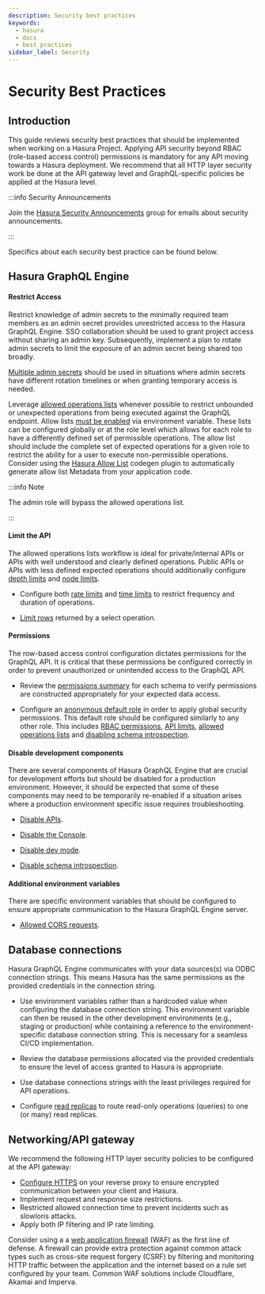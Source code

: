 ```yaml
---
description: Security best practices
keywords:
  - hasura
  - docs
  - best practices
sidebar_label: Security
---
```



# Security Best Practices

## Introduction

This guide reviews security best practices that should be implemented when working on a Hasura Project. Applying API
security beyond RBAC (role-based access control) permissions is mandatory for any API moving towards a Hasura
deployment. We recommend that all HTTP layer security work be done at the API gateway level and GraphQL-specific
policies be applied at the Hasura level.

:::info Security Announcements

Join the [Hasura Security Announcements](https://groups.google.com/forum/#!forum/hasura-security-announce) group for
emails about security announcements.

:::

<Thumbnail
  src="/img/guides/best-practices-security-apihasura-diagram.png"
  alt="Hasura/API security architecture"
  width="900px"
  className="no-shadow"
/>

Specifics about each security best practice can be found below.

## Hasura GraphQL Engine

#### Restrict Access

Restrict knowledge of admin secrets to the minimally required team members as an admin secret provides unrestricted
access to the Hasura GraphQL Engine. SSO collaboration should be used to grant project access without sharing an admin
key. Subsequently, implement a plan to rotate admin secrets to limit the exposure of an admin secret being shared too
broadly.

[Multiple admin secrets](/security/multiple-admin-secrets.mdx) should be used in situations where admin secrets have
different rotation timelines or when granting temporary access is needed.

Leverage [allowed operations lists](https://www.graphql-code-generator.com/plugins/other/hasura-allow-list) whenever
possible to restrict unbounded or unexpected operations from being executed against the GraphQL endpoint. Allow lists
[must be enabled](/security/allow-list.mdx#enable-allow-list) via environment variable. These lists can be configured
globally or at the role level which allows for each role to have a differently defined set of permissible operations.
The allow list should include the complete set of expected operations for a given role to restrict the ability for a
user to execute non-permissible operations. Consider using the
[Hasura Allow List](https://www.graphql-code-generator.com/plugins/other/hasura-allow-list) codegen plugin to
automatically generate allow list Metadata from your application code.

:::info Note

The admin role will bypass the allowed operations list.

:::

#### Limit the API

The allowed operations lists workflow is ideal for private/internal APIs or APIs with well understood and clearly
defined operations. Public APIs or APIs with less defined expected operations should additionally configure
[depth limits](/security/api-limits.mdx#depth-limits) and [node limits](/security/api-limits.mdx#node-limits).

- Configure both [rate limits](/security/api-limits.mdx#rate-limits) and
  [time limits](/security/api-limits.mdx#time-limits) to restrict frequency and duration of operations.

- [Limit rows](/auth/authorization/permissions/row-fetch-limit.mdx) returned by a select operation.

#### Permissions

The row-based access control configuration dictates permissions for the GraphQL API. It is critical that these
permissions be configured correctly in order to prevent unauthorized or unintended access to the GraphQL API.

- Review the [permissions summary](/deployment/production-checklist.mdx#review-the-summary) for each schema to verify
  permissions are constructed appropriately for your expected data access.

- Configure an [anonymous default role](/auth/authorization/permissions/common-roles-auth-examples.mdx#unauthorized-users-example) in
  order to apply global security permissions. This default role should be configured similarly to any other role. This
  includes [RBAC permissions](/auth/authorization/quickstart.mdx), [API limits](/security/api-limits.mdx),
  [allowed operations lists](https://www.graphql-code-generator.com/plugins/other/hasura-allow-list) and
  [disabling schema introspection](/security/disable-graphql-introspection.mdx).

#### Disable development components

There are several components of Hasura GraphQL Engine that are crucial for development efforts but should be disabled
for a production environment. However, it should be expected that some of these components may need to be temporarily
re-enabled if a situation arises where a production environment specific issue requires troubleshooting.

- [Disable APIs](/deployment/production-checklist.mdx#disable-apis).

- [Disable the Console](/deployment/production-checklist.mdx#disable-console).

- [Disable dev mode](/deployment/production-checklist.mdx#disable-dev-mode).

- [Disable schema introspection](/security/disable-graphql-introspection.mdx).

#### Additional environment variables

There are specific environment variables that should be configured to ensure appropriate communication to the Hasura
GraphQL Engine server.

- [Allowed CORS requests](/deployment/graphql-engine-flags/config-examples.mdx#configure-cors).

## Database connections

Hasura GraphQL Engine communicates with your data sources(s) via ODBC connection strings. This means Hasura has the same
permissions as the provided credentials in the connection string.

- Use environment variables rather than a hardcoded value when configuring the database connection string. This environment variable can then be reused in the other development environments (e.g., staging or production) while containing a reference to the environment-specific database connection string. This is necessary for a seamless CI/CD implementation.

- Review the database permissions allocated via the provided credentials to ensure the level of access granted to Hasura
  is appropriate.

- Use database connections strings with the least privileges required for API operations.

- Configure [read replicas](/databases/database-config/read-replicas.mdx) to route read-only operations (queries) to one (or
  many) read replicas.

## Networking/API gateway

We recommend the following HTTP layer security policies to be configured at the API gateway:

- [Configure HTTPS](/deployment/enable-https.mdx) on your reverse proxy to ensure encrypted communication between your
  client and Hasura.
- Implement request and response size restrictions.
- Restricted allowed connection time to prevent incidents such as slowloris attacks.
- Apply both IP filtering and IP rate limiting.

Consider using a a
[web application firewall](https://www.cloudflare.com/learning/ddos/glossary/web-application-firewall-waf/) (WAF) as the
first line of defense. A firewall can provide extra protection against common attack types such as cross-site request
forgery (CSRF) by filtering and monitoring HTTP traffic between the application and the internet based on a rule set
configured by your team. Common WAF solutions include Cloudflare, Akamai and Imperva.
